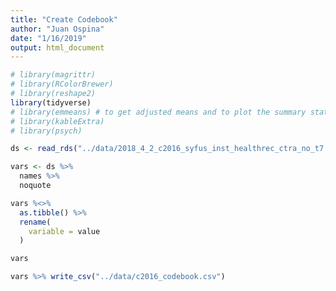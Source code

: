 ```yaml
---
title: "Create Codebook"
author: "Juan Ospina"
date: "1/16/2019"
output: html_document
---
```


```r
# library(magrittr)
# library(RColorBrewer)
# library(reshape2)
library(tidyverse)
# library(emmeans) # to get adjusted means and to plot the summary statistics of models
# library(kableExtra)
# library(psych)
```

```r
ds <- read_rds("../data/2018_4_2_c2016_syfus_inst_healthrec_ctra_no_t7.rds")

vars <- ds %>% 
  names %>% 
  noquote

vars %<>% 
  as.tibble() %>% 
  rename(
    variable = value
  )

vars
```

```r
vars %>% write_csv("../data/c2016_codebook.csv")
```


